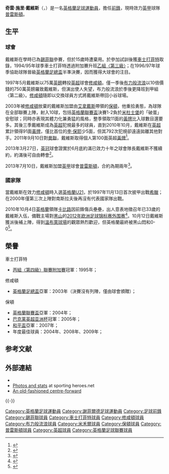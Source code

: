 {{noteta
|G1=英超|G2=足球
|T=zh-hans:凯文·戴维斯;zh-hk:奇雲·戴維斯;zh-tw:凱文·戴維斯;
|1=zh-hans:凯文;zh-hk:奇雲;zh-tw:凱文;
|2=zh-hans:米尔沃尔;zh-hk:米禾爾;zh-tw:米爾沃爾;
|3=zh-hans:切斯特菲尔德;zh-hk:車士打菲特;zh-tw:切斯特菲爾德;
}}
{{lan|zh-hk={{dablink|本條目記述效力保頓的英格蘭前鋒。關於效力修咸頓的英格蘭門將，詳參見'''[[凯文·杰弗里·戴维斯|凯文·杰弗里·戴维斯]]'''（Kelvin Davis）。}}|zh-tw=|zh-cn}}
{{Infobox football biography 2
| playername          = 奇雲·戴維斯<br>''Kevin Davies''
| image               = [[File:Kevin_Davies.png|150px]]
| caption             = 
| fullname            = Kevin Cyril Davies
| dateofbirth         = {{birth date and age|1977|3|26|df=y}}
| cityofbirth         = [[謝菲爾德|謝菲爾德]]
| countryofbirth      = [[英格蘭|英格蘭]]
| height              = {{height|ft=6|in=0}}
| position            = [[前鋒_(足球)|前鋒]]
| currentclub         = [[普雷斯頓足球俱樂部|普雷斯頓]]
| clubnumber          = 9
| youthyears1         = 
| youthclubs1         = [[谢菲尔德联足球俱乐部|錫菲聯]]
| years1              = 1993−1997
| clubs1              = [[切斯特菲尔德足球俱乐部|車士打菲特]]
| caps1               = 129
| goals1              = 22
| years2              = 1997−1998
| clubs2              = [[修咸頓足球會|修咸頓]]
| caps2               = 25
| goals2              = 9
| years3              = 1998−2000
| clubs3              = [[布莱克本流浪者足球俱乐部|布力般流浪]]
| caps3               = 24
| goals3              = 1
| years4              = 2000−2003
| clubs4              = [[修咸頓足球會|修咸頓]]
| caps4               = 82
| goals4              = 10
| years5              = 2003
| clubs5              = → [[米尔沃尔足球俱乐部|米禾爾]] (借用)
| caps5               = 9
| goals5              = 3
| years6              = 2003−2013
| clubs6              = [[博尔顿足球俱乐部|保頓]]
| caps6               = 351
| goals6              = 74
| years7              = 2013-
| clubs7              = [[普雷斯頓足球俱樂部|普雷斯頓]]
| caps7               = 66
| goals7              = 4
| totalcaps           = 
| totalgoals          = 
| nationalyears1      = 1994−1995
| nationalteam1       = [[英格蘭18歲以下足球代表隊|英格蘭U18]]
| nationalcaps1       = 8
| nationalgoals1      = 0
| nationalyears2      = 1997−2000
| nationalteam2       = [[英格蘭21歲以下足球代表隊|英格蘭U21]]
| nationalcaps2       = 3
| nationalgoals2      = 0
| nationalyears3      = 2010
| nationalteam3       = [[英格蘭足球代表隊|英格蘭]]
| nationalcaps3       = 1
| nationalgoals3      = 0
| medaltemplates      = 
| club-update         = 2015年4月12日 (日) 10:05 (UTC)
| nationalteam-update = 2013年6月12日 (三)
}}

'''奇雲·施里·戴維斯'''（{{lang-en|'''Kevin Cyril Davies'''}}，{{bd|1977年|3月26日|catidx=Davies, Kevin}}）是一名[[英格蘭|英格蘭]][[足球|足球]][[運動員|運動員]]，擔任[[前鋒_(足球)|前鋒]]，現時效力[[英甲|英甲]]球隊[[普雷斯頓足球俱乐部|普雷斯頓]]。

==生平==
===球會===
戴維斯在學時已為[[谢菲尔德联足球俱乐部|錫菲聯]]參賽，但於15歲時遭棄用。於參加試訓後獲[[切斯特菲尔德足球俱乐部|車士打菲特]]取錄，1994/95年球季車士打菲特透過附加賽升班[[英格蘭足球聯賽|乙組〈第三級〉]]；在1996/97年球季協助球隊晉級[[英格蘭足總盃|英格蘭足總盃]]半準決賽，因而獲得大球會的注目。

1997年5月戴維斯以75萬[[英鎊|英鎊]]轉投[[英超|英超]]球會[[南安普顿足球俱乐部|修咸頓]]。僅一季後[[布莱克本流浪者足球俱乐部|布力般流浪]]以10倍價錢的750萬英鎊羅致戴維斯，但演出使人失望，布力般流浪於季後更降班到甲組〈第二級〉。[[南安普顿足球俱乐部|修咸頓]]隨即以交換球員方式將戴維斯帶回小谷球場。

2003年被[[南安普顿足球俱乐部|修咸頓]]放棄的戴維斯加盟由[[萨姆·阿勒代斯|艾拿戴斯]]帶領的[[博尔顿足球俱乐部|保頓]]，他重拾勇態，為球隊在全部聯賽上陣，射入10球，包括[[英格蘭聯賽盃|英格蘭聯賽盃]]決賽1-2負於[[米德尔斯堡足球俱乐部|米杜士堡]]的「破蛋」安慰球；同時亦表現其體力化兼勇猛的風格，整季領取11面的[[黃牌|黃牌]]比入球數目還要多。其後三季戴維斯成為[[英超|英超]]犯規最多的球員，直到2010年10月，戴維斯在[[英超|英超]]累計領得91面[[黃牌|黃牌]]，僅比首位的[[李·保耶|李·保耶]]少5面，但其792次犯規卻遠遠拋離其他對手。2011年9月10日對[[曼徹斯特聯足球俱樂部|曼聯]]，戴維斯取得個人第100面英超[[黃牌|黃牌]]<ref>{{cite news |language=en |url=http://news.bbc.co.uk/sport2/hi/football/14879044.stm |title=Kevin Davies clears air with Tom Cleverley |publisher=''[[BBC_Sport|BBC Sport]]'' |date=2011-09-12 |accessdate=2011-09-13 |archive-date=2011-09-12 |archive-url=https://web.archive.org/web/20110912172829/http://news.bbc.co.uk/sport2/hi/football/14879044.stm |dead-url=no }}</ref>。

2013年3月27日，[[英冠|英冠]]球會證實於6月底約滿已效力十年之球會隊長戴維斯不獲續約，約滿後可自由轉會<ref>{{cite news |language=en |url=http://www.bbc.co.uk/sport/0/football/21942886 |title=Kevin Davies: Bolton captain to leave Wanderers after 10 seasons |publisher=''[[BBC_Sport|BBC Sport]]'' |date=2013-03-27 |accessdate=2011-06-12 |archive-date=2013-03-27 |archive-url=https://web.archive.org/web/20130327184551/http://www.bbc.co.uk/sport/0/football/21942886 |dead-url=no }}</ref>。

2013年7月10日，戴維斯加盟[[英甲|英甲]]球會[[普雷斯頓足球俱樂部|普雷斯頓]]，合約為期兩年<ref>{{cite news |language=en |url=http://www.bbc.com/sport/0/football/23254820 |title=Kevin Davies: Preston North End sign ex-Bolton & England striker |publisher=''[[BBC_Sport|BBC Sport]]'' |date=2013-07-10 |accessdate=2015-04-12 |archive-date=2015-09-06 |archive-url=https://web.archive.org/web/20150906142438/http://www.bbc.com/sport/0/football/23254820 |dead-url=no }}</ref>。

===國家隊===
當戴維斯在效力[[南安普顿足球俱乐部|修咸頓]]時入選[[英格蘭21歲以下足球代表隊|英格蘭U21]]，於1997年11月13日首次披甲出戰[[希臘21歲以下國家足球隊|希臘]]；在2000年僅第三次上陣對南斯拉夫後再沒有代表國家隊出戰。

2010年10月4日[[英格蘭足球代表隊|英格蘭]]領隊[[法比奥·卡佩罗|卡比路]]因前鋒傷兵壘壘，出人意表地徵召年已33歲的戴維斯入伍，備戰主場對[[蒙特內哥羅國家足球隊|黑山]]的[[2012年欧洲足球锦标赛外围赛|2012年欧洲足球锦标赛外围赛]]<ref>{{cite news |language=en |url=http://news.bbc.co.uk/sport2/hi/football/9056797.stm |title=England boss Fabio Capello calls up Kevin Davies |publisher=[[BBC|BBC]] Sport |date=2010-10-04 |accessdate=2010-10-05 |archive-date=2010-10-05 |archive-url=https://web.archive.org/web/20101005043213/http://news.bbc.co.uk/sport2/hi/football/9056797.stm |dead-url=no }}</ref>。10月12日戴維斯獲派後補上陣，得到[[溫布萊球場|溫布萊球場]]的觀眾熱烈歡迎，但英格蘭最終被黑山悶和0-0<ref>{{cite news |language=en |url=http://news.bbc.co.uk/sport2/hi/football/9086010.stm |title=Euro 2012 qualifiers: England 0-0 Montenegro |publisher=[[BBC|BBC]] Sport |date=2010-10-12 |accessdate=2010-10-13 |archive-date=2010-10-13 |archive-url=https://web.archive.org/web/20101013035036/http://news.bbc.co.uk/sport2/hi/football/9086010.stm |dead-url=no }}</ref>。

==榮譽==
;車士打菲特
* [[英格蘭足球聯賽|丙組〈第四級〉聯賽附加賽]]冠軍：1995年；

;修咸頓
* [[英格蘭足總盃|英格蘭足總盃]]亞軍：2003年（決賽沒有列陣，僅由球會頒贈）；

;保頓
* [[英格蘭聯賽盃|英格蘭聯賽盃]]亞軍：2004年；
* [[巴克莱英超亚洲杯|巴克莱英超亚洲杯]]冠軍：2005年；
* [[和平盃足球賽|和平盃]]亞軍：2007年；
* 年度最佳球員：2004年、2008年、2009年；

== 参考文献 ==
{{Reflist|30em}}

== 外部連結==
* {{soccerbase |id = 1943 |name = 奇雲·戴維斯 }}
* [http://www.sporting-heroes.net/football-heroes/searchresults.asp?FootballHeroName=Kevin+Davies Photos and stats]{{Wayback|url=http://www.sporting-heroes.net/football-heroes/searchresults.asp?FootballHeroName=Kevin+Davies |date=20090202192426 }} at sporting heroes.net
* [http://news.bbc.co.uk/sport2/hi/football/fa_cup/8470180.stm An old-fashioned centre-forward]{{Wayback|url=http://news.bbc.co.uk/sport2/hi/football/fa_cup/8470180.stm |date=20101007090653 }}

{{-}}
{{S-start}}
{{S-sports}}
{{Succession box
|before = [[奇雲·路蘭|奇雲·路蘭]]
|title = [[博尔顿足球俱乐部|保頓]][[隊長_(足球)|隊長]]
|years = 2009–2013
|after = [[扎特·奈特|扎特·奈特]]
}}
{{End box}}

{{DEFAULTSORT:Davies, Kevin}}
[[Category:英格蘭足球運動員|Category:英格蘭足球運動員]]
[[Category:謝菲爾德足球運動員|Category:謝菲爾德足球運動員]]
[[Category:足球前鋒|Category:足球前鋒]]
[[Category:錫菲聯球員|Category:錫菲聯球員]]
[[Category:車士打菲特球員|Category:車士打菲特球員]]
[[Category:修咸頓球員|Category:修咸頓球員]]
[[Category:布力般流浪球員|Category:布力般流浪球員]]
[[Category:米禾爾球員|Category:米禾爾球員]]
[[Category:保頓球員|Category:保頓球員]]
[[Category:普雷斯頓球員|Category:普雷斯頓球員]]
[[Category:英超球員|Category:英超球員]]
[[Category:英格蘭足球聯賽球員|Category:英格蘭足球聯賽球員]]